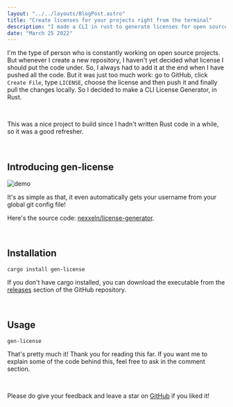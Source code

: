 ```yaml
---
layout: "../../layouts/BlogPost.astro"
title: "Create licenses for your projects right from the terminal"
description: "I made a CLI in rust to generate licenses for open source projects."
date: "March 25 2022"
---
```


I'm the type of person who is constantly working on open source projects. But whenever I create a new repository, I haven't yet decided what license I should put the code under. So, I always had to add it at the end when I have pushed all the code. But it was just too much work: go to GitHub, click `Create File`, type `LICENSE`, choose the license and then push it and finally pull the changes locally. So I decided to make a CLI License Generator, in Rust.

<br />

This was a nice project to build since I hadn't written Rust code in a while, so it was a good refresher.

<br />

## Introducing gen-license

![demo](https://us-east-1.tixte.net/uploads/nexxel.needs.rest/idea64_rZlJLu450P.gif)

It's as simple as that, it even automatically gets your username from your global git config file!

Here's the source code: [nexxeln/license-generator](https://github.com/nexxeln/license-generator).

<br />

## Installation

```bash:terminal
cargo install gen-license
```

If you don't have cargo installed, you can download the executable from the [releases](https://github.com/nexxeln/license-generator/releases) section of the GitHub repository.

<br />

## Usage

```bash:terminal
gen-license
```

That's pretty much it! Thank you for reading this far. If you want me to explain some of the code behind this, feel free to ask in the comment section.

<br />

Please do give your feedback and leave a star on [GitHub](https://github.com/nexxeln/license-generator) if you liked it!
